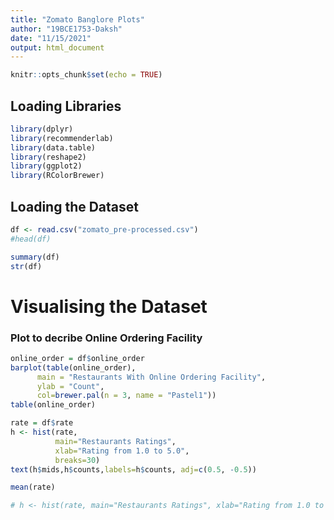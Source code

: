 ```yaml
---
title: "Zomato Banglore Plots"
author: "19BCE1753-Daksh"
date: "11/15/2021"
output: html_document
---
```


```r
knitr::opts_chunk$set(echo = TRUE)
```

## Loading Libraries
```r
library(dplyr)
library(recommenderlab)
library(data.table)
library(reshape2)
library(ggplot2)
library(RColorBrewer)
```


## Loading the Dataset
```r
df <- read.csv("zomato_pre-processed.csv")
#head(df)
```


```r
summary(df)
str(df)
```

# Visualising the Dataset

### Plot to decribe Online Ordering Facility
```r
online_order = df$online_order
barplot(table(online_order),
      main = "Restaurants With Online Ordering Facility",
      ylab = "Count",
      col=brewer.pal(n = 3, name = "Pastel1"))
table(online_order)
```

```r
rate = df$rate
h <- hist(rate,
          main="Restaurants Ratings",
          xlab="Rating from 1.0 to 5.0",
          breaks=30)
text(h$mids,h$counts,labels=h$counts, adj=c(0.5, -0.5))

mean(rate)

# h <- hist(rate, main="Restaurants Ratings", xlab="Rating from 1.0 to 5.0",col=brewer.pal(n = 30, name = "Set3"), breaks=30)
```

